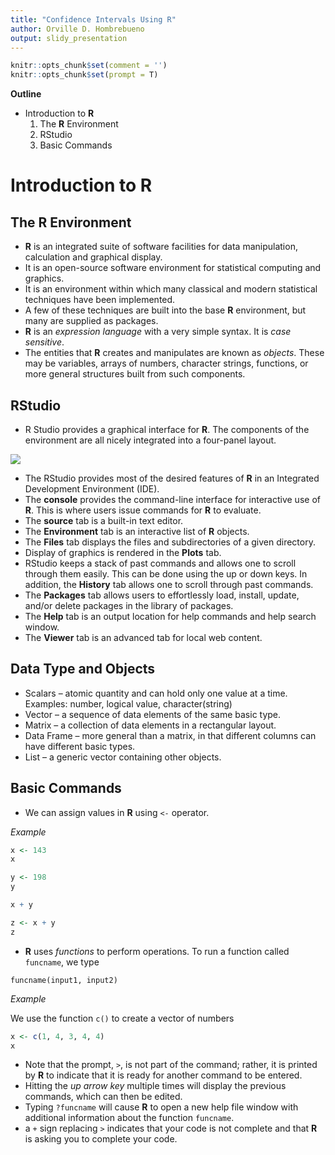 ```yaml
---
title: "Confidence Intervals Using R"
author: Orville D. Hombrebueno
output: slidy_presentation
---
```

```r
knitr::opts_chunk$set(comment = '')
knitr::opts_chunk$set(prompt = T)
```
**Outline**

- Introduction to **R**
  1. The **R** Environment
  2. RStudio
  3. Basic Commands
  
# Introduction to **R**

## The **R** Environment  
- **R** is an integrated suite of software facilities for data manipulation, calculation and graphical display.
- It is an open-source software environment for statistical computing and graphics.
- It is an environment within which many classical and modern statistical techniques have been implemented.
- A few of these techniques are built into the base **R** environment, but many are supplied as packages.
- **R** is an *expression language* with a very simple syntax. It is *case sensitive*.
- The entities that **R** creates and manipulates are known as *objects*. These may be variables, arrays of numbers, character strings, functions, or more general structures built from such components.

## RStudio
- R Studio provides a graphical interface for **R**. The components of the environment are all nicely integrated into a four-panel layout.

![](RStudio_interface.png)

- The RStudio provides most of the desired features of **R** in an Integrated Development Environment (IDE).
- The **console** provides the command-line interface for interactive use of **R**. This is where users issue commands for **R** to evaluate.
- The **source** tab is a built-in text editor.
- The **Environment** tab is an interactive list of **R** objects.
- The **Files** tab displays the files and subdirectories of a given directory.
- Display of graphics is rendered in the **Plots** tab.
- RStudio keeps a stack of past commands and allows one to scroll through them easily. This can be done using the up or down keys. In addition, the **History** tab allows one to scroll through past commands.
- The **Packages** tab allows users to effortlessly load, install, update, and/or delete packages in the library of packages.
- The **Help** tab is an output location for help commands and help search window.
- The **Viewer** tab is an advanced tab for local web content.

## Data Type and Objects
- Scalars -- atomic quantity and can hold only one value at a time.  
Examples: number, logical value, character(string)
- Vector -- a sequence of data elements of the same basic type.
- Matrix -- a collection of data elements in a rectangular layout.
- Data Frame -- more general than a matrix, in that different columns can have different basic types.
- List -- a generic vector containing other objects.

## Basic Commands
- We can assign values in **R** using `<-` operator.

*Example*
 
```r
x <- 143
x
```

```r
y <- 198
y
```

```r
x + y
```

```r
z <- x + y
z
```

- **R** uses *functions* to perform operations. To run a function called `funcname`, we type

`funcname(input1, input2)`

*Example*

We use the function `c()` to create a vector of numbers
```r
x <- c(1, 4, 3, 4, 4)
x
```

- Note that the prompt, `>`, is not part of the command; rather, it is printed by **R** to indicate that it is ready for another command to be entered.
- Hitting the *up arrow key* multiple times will display the previous commands, which can then be edited.
- Typing `?funcname` will cause **R** to open a new help file window with additional information about the function `funcname`.
- a `+` sign replacing `>` indicates that your code is not complete and that **R** is asking you to complete your code.

